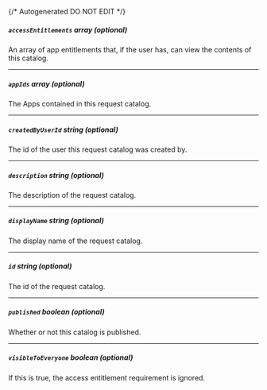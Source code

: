 {/* Autogenerated DO NOT EDIT  */}
##### `accessEntitlements` _array (optional)_
An array of app entitlements that, if the user has, can view the contents of this catalog.

---
##### `appIds` _array (optional)_
The Apps contained in this request catalog.

---
##### `createdByUserId` _string (optional)_
The id of the user this request catalog was created by.

---
##### `description` _string (optional)_
The description of the request catalog.

---
##### `displayName` _string (optional)_
The display name of the request catalog.

---
##### `id` _string (optional)_
The id of the request catalog.

---
##### `published` _boolean (optional)_
Whether or not this catalog is published.

---
##### `visibleToEveryone` _boolean (optional)_
If this is true, the access entitlement requirement is ignored.


